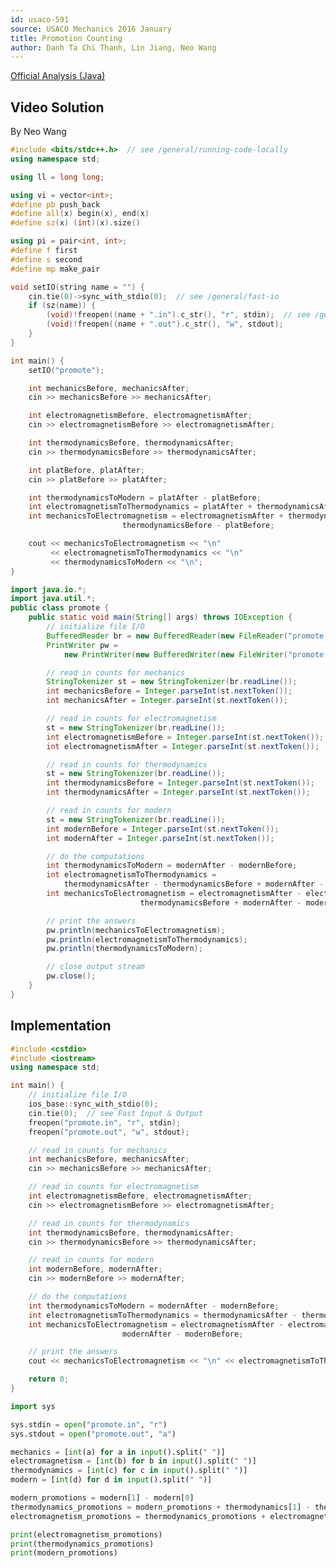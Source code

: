 ```yaml
---
id: usaco-591
source: USACO Mechanics 2016 January
title: Promotion Counting
author: Danh Ta Chi Thanh, Lin Jiang, Neo Wang
---
```


[Official Analysis (Java)](http://www.usaco.org/current/data/sol_promote_mechanics_jan16.html)

## Video Solution

By Neo Wang

<YouTube id="lmsPzctjFEQ" />

<Spoiler title="Video Solution Code">
<LanguageSection>
<CPPSection>

```cpp
#include <bits/stdc++.h>  // see /general/running-code-locally
using namespace std;

using ll = long long;

using vi = vector<int>;
#define pb push_back
#define all(x) begin(x), end(x)
#define sz(x) (int)(x).size()

using pi = pair<int, int>;
#define f first
#define s second
#define mp make_pair

void setIO(string name = "") {
	cin.tie(0)->sync_with_stdio(0);  // see /general/fast-io
	if (sz(name)) {
		(void)!freopen((name + ".in").c_str(), "r", stdin);  // see /general/io
		(void)!freopen((name + ".out").c_str(), "w", stdout);
	}
}

int main() {
	setIO("promote");

	int mechanicsBefore, mechanicsAfter;
	cin >> mechanicsBefore >> mechanicsAfter;

	int electromagnetismBefore, electromagnetismAfter;
	cin >> electromagnetismBefore >> electromagnetismAfter;

	int thermodynamicsBefore, thermodynamicsAfter;
	cin >> thermodynamicsBefore >> thermodynamicsAfter;

	int platBefore, platAfter;
	cin >> platBefore >> platAfter;

	int thermodynamicsToModern = platAfter - platBefore;
	int electromagnetismToThermodynamics = platAfter + thermodynamicsAfter - platBefore - thermodynamicsBefore;
	int mechanicsToElectromagnetism = electromagnetismAfter + thermodynamicsAfter + platAfter - electromagnetismBefore -
	                     thermodynamicsBefore - platBefore;

	cout << mechanicsToElectromagnetism << "\n"
	     << electromagnetismToThermodynamics << "\n"
	     << thermodynamicsToModern << "\n";
}
```

</CPPSection>
<JavaSection>

```java
import java.io.*;
import java.util.*;
public class promote {
	public static void main(String[] args) throws IOException {
		// initialize file I/O
		BufferedReader br = new BufferedReader(new FileReader("promote.in"));
		PrintWriter pw =
		    new PrintWriter(new BufferedWriter(new FileWriter("promote.out")));

		// read in counts for mechanics
		StringTokenizer st = new StringTokenizer(br.readLine());
		int mechanicsBefore = Integer.parseInt(st.nextToken());
		int mechanicsAfter = Integer.parseInt(st.nextToken());

		// read in counts for electromagnetism
		st = new StringTokenizer(br.readLine());
		int electromagnetismBefore = Integer.parseInt(st.nextToken());
		int electromagnetismAfter = Integer.parseInt(st.nextToken());

		// read in counts for thermodynamics
		st = new StringTokenizer(br.readLine());
		int thermodynamicsBefore = Integer.parseInt(st.nextToken());
		int thermodynamicsAfter = Integer.parseInt(st.nextToken());

		// read in counts for modern
		st = new StringTokenizer(br.readLine());
		int modernBefore = Integer.parseInt(st.nextToken());
		int modernAfter = Integer.parseInt(st.nextToken());

		// do the computations
		int thermodynamicsToModern = modernAfter - modernBefore;
		int electromagnetismToThermodynamics =
		    thermodynamicsAfter - thermodynamicsBefore + modernAfter - modernBefore;
		int mechanicsToElectromagnetism = electromagnetismAfter - electromagnetismBefore + thermodynamicsAfter -
		                     thermodynamicsBefore + modernAfter - modernBefore;

		// print the answers
		pw.println(mechanicsToElectromagnetism);
		pw.println(electromagnetismToThermodynamics);
		pw.println(thermodynamicsToModern);

		// close output stream
		pw.close();
	}
}
```

</JavaSection>
</LanguageSection>
</Spoiler>

<LanguageSection>

<CPPSection>

## Implementation

```cpp
#include <cstdio>
#include <iostream>
using namespace std;

int main() {
	// initialize file I/O
	ios_base::sync_with_stdio(0);
	cin.tie(0);  // see Fast Input & Output
	freopen("promote.in", "r", stdin);
	freopen("promote.out", "w", stdout);

	// read in counts for mechanics
	int mechanicsBefore, mechanicsAfter;
	cin >> mechanicsBefore >> mechanicsAfter;

	// read in counts for electromagnetism
	int electromagnetismBefore, electromagnetismAfter;
	cin >> electromagnetismBefore >> electromagnetismAfter;

	// read in counts for thermodynamics
	int thermodynamicsBefore, thermodynamicsAfter;
	cin >> thermodynamicsBefore >> thermodynamicsAfter;

	// read in counts for modern
	int modernBefore, modernAfter;
	cin >> modernBefore >> modernAfter;

	// do the computations
	int thermodynamicsToModern = modernAfter - modernBefore;
	int electromagnetismToThermodynamics = thermodynamicsAfter - thermodynamicsBefore + modernAfter - modernBefore;
	int mechanicsToElectromagnetism = electromagnetismAfter - electromagnetismBefore + thermodynamicsAfter - thermodynamicsBefore +
	                     modernAfter - modernBefore;

	// print the answers
	cout << mechanicsToElectromagnetism << "\n" << electromagnetismToThermodynamics << "\n" << thermodynamicsToModern;

	return 0;
}
```

</CPPSection>

<PySection>

```py
import sys

sys.stdin = open("promote.in", "r")
sys.stdout = open("promote.out", "a")

mechanics = [int(a) for a in input().split(" ")]
electromagnetism = [int(b) for b in input().split(" ")]
thermodynamics = [int(c) for c in input().split(" ")]
modern = [int(d) for d in input().split(" ")]

modern_promotions = modern[1] - modern[0]
thermodynamics_promotions = modern_promotions + thermodynamics[1] - thermodynamics[0]
electromagnetism_promotions = thermodynamics_promotions + electromagnetism[1] - electromagnetism[0]

print(electromagnetism_promotions)
print(thermodynamics_promotions)
print(modern_promotions)
```

</PySection>

</LanguageSection>

